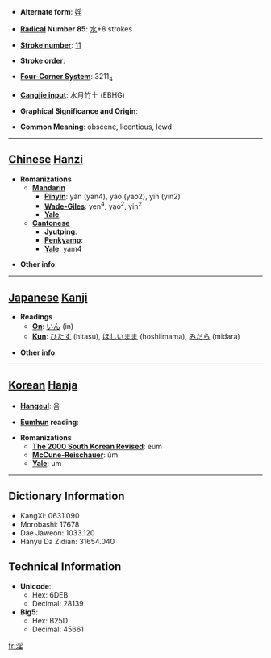 * '''Alternate form''': [[婬]]

* '''[[Wiktionary:Chinese radical index| Radical]] Number 85''': [[Wiktionary:Chinese radical index 水|水]]+8 strokes

* '''[[Wiktionary:Chinese total strokes index|Stroke number]]''': [[Wiktionary:Chinese total strokes index 11|11]]

* '''Stroke order''': 

* '''[[Wiktionary:Chinese four corner index|Four-Corner System]]''': 3211<sub>4</sub>

* '''[[Wiktionary:Chinese Cangjie index|Cangjie input]]''': 水月竹土 (EBHG)

* '''Graphical Significance and Origin''': 

* '''Common Meaning''': obscene, licentious, lewd

----

== [[Chinese]] [[Hanzi]] ==

* '''Romanizations'''
** '''[[Mandarin]]'''
*** '''[[Pinyin]]''': yàn (yan4), yáo (yao2), yín (yin2)
*** '''[[Wade-Giles]]''': yen<sup>4</sup>, yao<sup>2</sup>, yin<sup>2</sup>
*** '''[[Yale]]''': 
** '''[[Cantonese]]'''
*** '''[[Jyutping]]''':
*** '''[[Penkyamp]]''': 
*** '''[[Yale]]''': yam4

* '''Other info''': 

----

== [[Japanese]] [[Kanji]] ==

* '''Readings'''
** '''[[On]]''': [[いん]] (in)
** '''[[Kun]]''': [[ひたす]] (hitasu), [[ほしいまま]] (hoshiimama), [[みだら]] (midara)

* '''Other info''':  

----

== [[Korean]] [[Hanja]] ==

* '''[[Hangeul]]''': 음

* '''[[Eumhun]] reading''': 

* '''Romanizations'''
** '''[[The 2000 South Korean Revised Romanization|The 2000 South Korean Revised]]''': eum
** '''[[McCune-Reischauer]]''': ŭm
** '''[[Yale]]''': um

----

== Dictionary Information ==

* KangXi: 0631.090
* Morobashi: 17678
* Dae Jaweon: 1033.120
* Hanyu Da Zidian: 31654.040

== Technical Information ==

* '''Unicode''':
** Hex: 6DEB
** Decimal: 28139
* '''Big5''':
** Hex: B25D
** Decimal: 45661

[[fr:淫]]